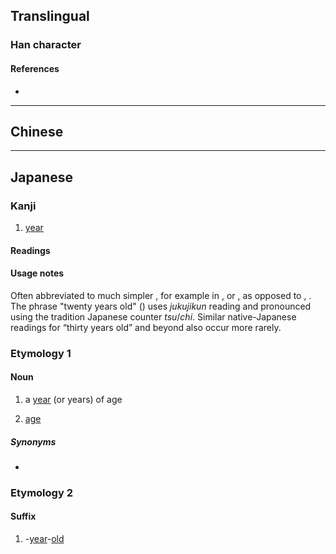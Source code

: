 {{also|歲|岁}}
{{character info}}
==Translingual==
{{Han simplified forms|歲|歳|岁}}

===Han character===
{{Han char|rn=77|rad=止|as=09|sn=13|four=|canj=YMIHF|ids=⿱止⿵戌小,⿱止⿵戊𡭕}}

====References====
* {{Han ref|kx=0577.071|dkj=16326|hdz=21443.201|uh=6B73|ud=27507}}

----

==Chinese==
{{zh-see|歲|v}}

----

==Japanese==

===Kanji===
{{ja-kanji|grade=c|rs=止09}} <!-- The character 歲 is not its kyūjitai form -->

# [[year]]

====Readings====
{{ja-readings
|goon=さい
|kanon=せい
|kun=とし-, とせ-, よわい-
}}

====Usage notes====
Often abbreviated to much simpler {{m|ja|才}}, for example in {{m|ja|何才||how old?}}, or {{m|ja||１才|1 year old}}, as opposed to {{m|ja|何歳||how old?}}, {{m|ja||１歳|1 year old}}. The phrase "twenty years old" ({{l|ja|二十歳}}) uses ''jukujikun'' reading and pronounced {{l|ja|はたち|tr=hatachi}} using the tradition Japanese counter ''tsu''/''chi''. Similar native-Japanese readings for “thirty years old” and beyond also occur more rarely.

{{ja-kanjitab|とし|yomi=k}}

===Etymology 1===

====Noun====
{{ja-noun|とし|kyu=歲}}

# a [[year]] (or years) of age
#: {{ja-usex|'''歳'''を取る|'''とし''' を とる|to grow old (literally "acquire '''years'''")}}
# [[age]]

=====Synonyms=====
* {{l|ja|年}}

===Etymology 2===
{{ja-kanjitab|さい|yomi=o|alt=才}}

====Suffix====
{{ja-pos|suffix|さい|サイ}}

# -[[year]]-[[old]]
#: {{ja-usex|十四'''歳'''|じゅうよん '''さい'''|fourteen '''years old'''}}